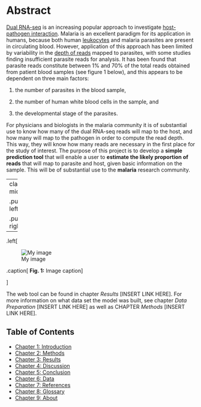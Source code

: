 # Abstract

[Dual RNA-seq](http://journals.plos.org/plospathogens/article?id=10.1371/journal.ppat.1006033 "Why dual RNA-Seq data?") is an increasing popular approach to investigate [host-pathogen interaction](https://www.ncbi.nlm.nih.gov/pmc/articles/PMC96643/ "how microbes sustain themselves within host organisms"). Malaria is an excellent paradigm for its application in humans, because both human [leukocytes](https://www.cancer.gov/publications/dictionaries/cancer-terms/def/leukocyte "ie white blood cells. They are part of the body's immune system and help the body to fight infection and other diseases.") and malaria parasites are present in circulating blood. However, application of this approach has been limited by variability in the [depth of reads](https://emea.illumina.com/science/education/sequencing-coverage.html "average number of reads that align to, ie cover, known reference bases") mapped to parasites, with some studies finding insufficient parasite reads for analysis. It has been found that parasite reads constitute between 1% and 70% of the total reads obtained from patient blood samples (see figure 1 below), and this appears to be dependent on three main factors:

1) the number of parasites in the blood sample, 

2) the number of human white blood cells in the sample, and 

3) the developmental stage of the parasites. 

For physicians and biologists in the malaria community it is of substantial use to know how many of the dual RNA-seq reads will map to the host, and how many will map to the pathogen in order to compute the read depth. This way, they will know how many reads are necessary in the first place for the study of interest. 
The purpose of this project is to develop a __simple prediction tool__ that will enable a user to __estimate the likely proportion of reads__ that will map to parasite and host, given basic information on the sample. This will be of substantial use to the __malaria__ research community.

---
class: middle

.pull-left[
```r
knitr::include_graphics("../img/total_reads_outcome.png")
```
]

.pull-right[
```r
knitr::include_graphics("../img/pathogen_read_density.png")
```
]

---

.left[

![My image](../img/pathogen_read_density.png)

.caption[
**Fig. 1:** Image caption
]

]
  
<!---
  ![alt text][total_reads_outcome] |
![alt text][density]            |
|:-----:|:--------------:|
Figure 1: Number of total reads in sample against percentage that map to pathogen | Figure 2: Density plot of reads that map to the pathogen | | Note: The area under the curve itegrates to 1.
-->
<!---
<img src="https://github.com/burfel/malaria-prediction/blob/master/shinyapp2/img/pathogen-read-density.png"
     alt="Markdown Monster icon"
     style="float: left; margin-right: 10px;" />
-->

The web tool can be found in chapter _Results_ [INSERT LINK HERE]. 
For more information on what data set the model was built, see chapter _Data Preparation_ [INSERT LINK HERE] as well as CHAPTER _Methods_ [INSERT LINK HERE].


## Table of Contents
  * [Chapter 1: Introduction](#chapter-1)
  * [Chapter 2: Methods](#chapter-2)
  * [Chapter 3: Results](#chapter-3) 
  * [Chapter 4: Discussion](#chapter-4) 
  * [Chapter 5: Conclusion](#chapter-5) 
  * [Chapter 6: Data](#chapter-6) 
  * [Chapter 7: References](#chapter-7) 
  * [Chapter 8: Glossary](#chapter-8) 
  * [Chapter 9: About](#chapter-9) 

[density]: ../img/pathogen_read_density.png "Density plot visualising the variation of reads that map to the pathogen"
[total_reads_outcome]: ../img/total_reads_outcome.png "Scatter 2d density estimationo: Total number of reads against the percentage of these that map to pathogen"

<!---
<div>
###A title using myStyle.css {.bigbaseline}
</div>
--->
